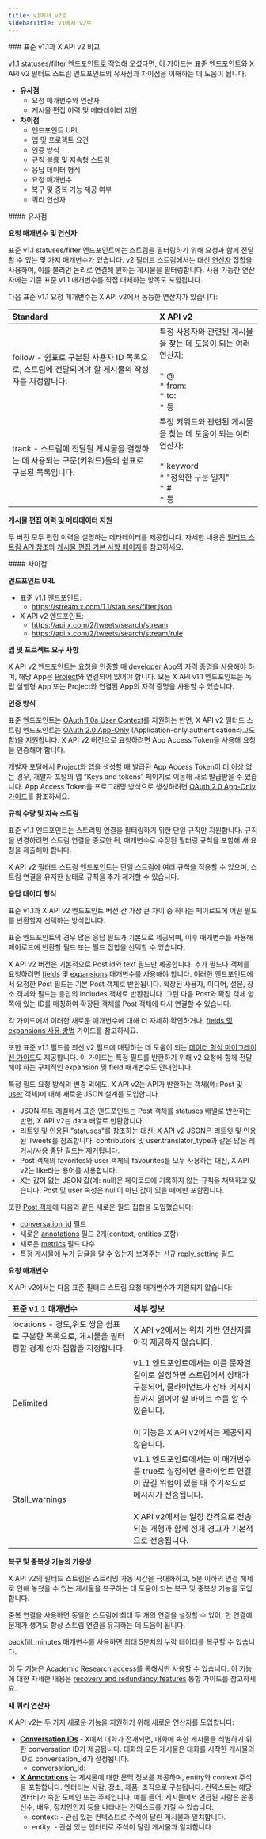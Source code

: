 ```yaml
---
title: v1에서 v2로
sidebarTitle: v1에서 v2로
---
```


<div id="standard-v11-compared-to-x-api-v2">
  ### 표준 v1.1과 X API v2 비교
</div>

v1.1 [statuses/filter](https://developer.x.com/en/docs/x-api/v1/tweets/filter-realtime/api-reference/post-statuses-filter) 엔드포인트로 작업해 오셨다면, 이 가이드는 표준 엔드포인트와 X API v2 필터드 스트림 엔드포인트의 유사점과 차이점을 이해하는 데 도움이 됩니다.

- **유사점**
  - 요청 매개변수와 연산자
  - 게시물 편집 이력 및 메타데이터 지원
- **차이점**
  - 엔드포인트 URL
  - 앱 및 프로젝트 요건
  - 인증 방식
  - 규칙 볼륨 및 지속형 스트림
  - 응답 데이터 형식
  - 요청 매개변수
  - 복구 및 중복 기능 제공 여부
  - 쿼리 연산자

<div id="similarities">
  #### 유사점
</div>

**요청 매개변수 및 연산자**

표준 v1.1 statuses/filter 엔드포인트에는 스트림을 필터링하기 위해 요청과 함께 전달할 수 있는 몇 가지 매개변수가 있습니다. v2 필터드 스트림에서는 대신 [연산자](/ko/x-api/posts/filtered-stream#building-rules-for-filtered-stream) 집합을 사용하며, 이를 불리언 논리로 연결해 원하는 게시물을 필터링합니다. 사용 가능한 연산자에는 기존 표준 v1.1 매개변수를 직접 대체하는 항목도 포함됩니다.

다음 표준 v1.1 요청 매개변수는 X API v2에서 동등한 연산자가 있습니다:
 

| **Standard** | **X API v2** |
| :--- | :--- |
| follow - 쉼표로 구분된 사용자 ID 목록으로, 스트림에 전달되어야 할 게시물의 작성자를 지정합니다. | 특정 사용자와 관련된 게시물을 찾는 데 도움이 되는 여러 연산자:<br /><br />\* @<br />\* from:<br />\* to:<br />\* 등 |
| track - 스트림에 전달될 게시물을 결정하는 데 사용되는 구문(키워드)들의 쉼표로 구분된 목록입니다. | 특정 키워드와 관련된 게시물을 찾는 데 도움이 되는 여러 연산자:<br /><br />\* keyword<br />\* "정확한 구문 일치"<br />\* #<br />\* 등 |

**게시물 편집 이력 및 메타데이터 지원**

두 버전 모두 편집 이력을 설명하는 메타데이터를 제공합니다. 자세한 내용은 [필터드 스트림 API 참조](/ko/x-api/posts/filtered-stream#api-reference-index)와 [게시물 편집 기본 사항 페이지](/ko/x-api/fundamentals/edit-posts)를 참고하세요. 

<div id="differences">
  #### 차이점
</div>

**엔드포인트 URL**

- 표준 v1.1 엔드포인트:
  - https://stream.x.com/1.1/statuses/filter.json
- X API v2 엔드포인트:
  - https://api.x.com/2/tweets/search/stream
  - https://api.x.com/2/tweets/search/stream/rule

**앱 및 프로젝트 요구 사항**

X API v2 엔드포인트는 요청을 인증할 때 [developer App](/ko/resources/fundamentals/developer-apps)의 자격 증명을 사용해야 하며, 해당 App은 [Project](/ko/resources/fundamentals/projects)와 연결되어 있어야 합니다. 모든 X API v1.1 엔드포인트는 독립 실행형 App 또는 Project와 연결된 App의 자격 증명을 사용할 수 있습니다.

**인증 방식**

표준 엔드포인트는 [OAuth 1.0a User Context](/ko/resources/fundamentals/authentication)를 지원하는 반면, X API v2 필터드 스트림 엔드포인트는 [OAuth 2.0 App-Only](/ko/resources/fundamentals/authentication#oauth-2-0) (Application-only authentication라고도 함)을 지원합니다. X API v2 버전으로 요청하려면 App Access Token을 사용해 요청을 인증해야 합니다.

개발자 포털에서 Project와 앱을 생성할 때 발급된 App Access Token이 더 이상 없는 경우, 개발자 포털의 앱 “Keys and tokens” 페이지로 이동해 새로 발급받을 수 있습니다. App Access Token을 프로그래밍 방식으로 생성하려면 [OAuth 2.0 App-Only 가이드](/ko/resources/fundamentals/authentication#app-only-authentication-and-oauth-2-0-bearer-token)를 참조하세요. 

**규칙 수량 및 지속 스트림**

표준 v1.1 엔드포인트는 스트리밍 연결을 필터링하기 위한 단일 규칙만 지원합니다. 규칙을 변경하려면 스트림 연결을 종료한 뒤, 매개변수로 수정된 필터링 규칙을 포함해 새 요청을 제출해야 합니다. 

X API v2 필터드 스트림 엔드포인트는 단일 스트림에 여러 규칙을 적용할 수 있으며, 스트림 연결을 유지한 상태로 규칙을 추가·제거할 수 있습니다. 

**응답 데이터 형식**

표준 v1.1과 X API v2 엔드포인트 버전 간 가장 큰 차이 중 하나는 페이로드에 어떤 필드를 반환할지 선택하는 방식입니다.

표준 엔드포인트의 경우 많은 응답 필드가 기본으로 제공되며, 이후 매개변수를 사용해 페이로드에 반환할 필드 또는 필드 집합을 선택할 수 있습니다.

X API v2 버전은 기본적으로 Post id와 text 필드만 제공합니다. 추가 필드나 객체를 요청하려면 [fields](/ko/x-api/fundamentals/fields) 및 [expansions](/ko/x-api/fundamentals/expansions) 매개변수를 사용해야 합니다. 이러한 엔드포인트에서 요청한 Post 필드는 기본 Post 객체로 반환됩니다. 확장된 사용자, 미디어, 설문, 장소 객체와 필드는 응답의 includes 객체로 반환됩니다. 그런 다음 Post와 확장 객체 양쪽에 있는 ID를 매칭하여 확장된 객체를 Post 객체에 다시 연결할 수 있습니다. 

각 가이드에서 이러한 새로운 매개변수에 대해 더 자세히 확인하거나, [fields 및 expansions 사용 방법](/ko/x-api/fundamentals/data-dictionary#how-to-use-fields-and-expansions) 가이드를 참고하세요. 

또한 표준 v1.1 필드를 최신 v2 필드에 매핑하는 데 도움이 되는 [데이터 형식 마이그레이션 가이드](/ko/x-api/migrate/data-format-migration#migrating-from-standard-v1-1s-data-format-to-v2)도 제공합니다. 이 가이드는 특정 필드를 반환하기 위해 v2 요청에 함께 전달해야 하는 구체적인 expansion 및 field 매개변수도 안내합니다. 
 

특정 필드 요청 방식의 변경 외에도, X API v2는 API가 반환하는 객체(예: Post 및 [user](/ko/x-api/fundamentals/data-dictionary#user) 객체)에 대해 새로운 JSON 설계를 도입합니다.

- JSON 루트 레벨에서 표준 엔드포인트는 Post 객체를 statuses 배열로 반환하는 반면, X API v2는 data 배열로 반환합니다. 
- 리트윗 및 인용된 "statuses"를 참조하는 대신, X API v2 JSON은 리트윗 및 인용된 Tweets를 참조합니다. contributors 및 user.translator\_type과 같은 많은 레거시/사용 중단 필드는 제거됩니다. 
- Post 객체의 favorites와 user 객체의 favourites를 모두 사용하는 대신, X API v2는 like라는 용어를 사용합니다. 
- X는 값이 없는 JSON 값(예: null)은 페이로드에 기록하지 않는 규칙을 채택하고 있습니다. Post 및 user 속성은 null이 아닌 값이 있을 때에만 포함됩니다. 
   

또한 [Post 객체](/ko/x-api/fundamentals/data-dictionary#tweet)에 다음과 같은 새로운 필드 집합을 도입했습니다:

- [conversation\_id](/ko/x-api/fundamentals/conversation-id) 필드
- 새로운 [annotations](/ko/x-api/fundamentals/post-annotations) 필드 2개(context, entities 포함)
- 새로운 [metrics](/ko/x-api/fundamentals/metrics) 필드 다수
- 특정 게시물에 누가 답글을 달 수 있는지 보여주는 신규 reply\_setting 필드

**요청 매개변수**

X API v2에서는 다음 표준 필터드 스트림 요청 매개변수가 지원되지 않습니다:

| 표준 v1.1 매개변수 | 세부 정보 |
| :--- | :--- |
| locations - 경도,위도 쌍을 쉼표로 구분한 목록으로, 게시물을 필터링할 경계 상자 집합을 지정합니다. | X API v2에서는 위치 기반 연산자를 아직 제공하지 않습니다. |
| Delimited | v1.1 엔드포인트에서는 이를 문자열 길이로 설정하면 스트림에서 상태가 구분되어, 클라이언트가 상태 메시지 끝까지 읽어야 할 바이트 수를 알 수 있습니다.<br /><br />이 기능은 X API v2에서는 제공되지 않습니다. |
| Stall\_warnings | v1.1 엔드포인트에서는 이 매개변수를 true로 설정하면 클라이언트 연결이 끊길 위험이 있을 때 주기적으로 메시지가 전송됩니다. <br /><br />X API v2에서는 일정 간격으로 전송되는 개행과 함께 정체 경고가 기본적으로 전송됩니다. |

**복구 및 중복성 기능의 가용성**

X API v2의 필터드 스트림은 스트리밍 가동 시간을 극대화하고, 5분 이하의 연결 해제로 인해 놓쳤을 수 있는 게시물을 복구하는 데 도움이 되는 복구 및 중복성 기능을 도입합니다.

중복 연결을 사용하면 동일한 스트림에 최대 두 개의 연결을 설정할 수 있어, 한 연결에 문제가 생겨도 항상 스트림 연결을 유지하는 데 도움이 됩니다. 

backfill\_minutes 매개변수를 사용하면 최대 5분치의 누락 데이터를 복구할 수 있습니다. 

이 두 기능은 [Academic Research access](/ko/x-api/getting-started/about-x-api)를 통해서만 사용할 수 있습니다. 이 기능에 대한 자세한 내용은 [recovery and redundancy features](/ko/x-api/posts/filtered-stream#filtered-stream-recovery-and-redundancy-features) 통합 가이드를 참고하세요. 

**새 쿼리 연산자**

X API v2는 두 가지 새로운 기능을 지원하기 위해 새로운 연산자를 도입합니다: 

- **[Conversation IDs](/ko/x-api/fundamentals/conversation-id)** - X에서 대화가 전개되면, 대화에 속한 게시물을 식별하기 위한 conversation ID가 제공됩니다. 대화의 모든 게시물은 대화를 시작한 게시물의 ID로 conversation\_id가 설정됩니다. 
  - conversation\_id:
- **[X Annotations](/ko/x-api/fundamentals/post-annotations)** 는 게시물에 대한 문맥 정보를 제공하며, entity와 context 주석을 포함합니다. 엔터티는 사람, 장소, 제품, 조직으로 구성됩니다. 컨텍스트는 해당 엔터티가 속한 도메인 또는 주제입니다. 예를 들어, 게시물에서 언급된 사람은 운동선수, 배우, 정치인인지 등을 나타내는 컨텍스트를 가질 수 있습니다.  
  - context: - 관심 있는 컨텍스트로 주석이 달린 게시물과 일치합니다. 
  - entity: - 관심 있는 엔터티로 주석이 달린 게시물과 일치합니다. 